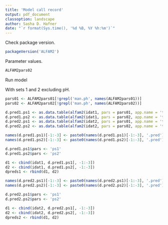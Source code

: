 ```yaml
---
title: 'Model call record'
output: pdf_document
classoption: landscape
author: Sasha D. Hafner
date: "`r format(Sys.time(), '%d %B, %Y %h:%m')`"
---
```


Check package version.

```r
packageVersion('ALFAM2')
```

Parameter values.

```r
ALFAM2pars02
```

Run model 

With sets 1 and 2 excluding pH.

```r
pars01 <- ALFAM2pars01[!grepl('man.ph', names(ALFAM2pars01))]
pars02 <- ALFAM2pars02[!grepl('man.ph', names(ALFAM2pars02))]
```

```r
d.pred1.ps1 <- as.data.table(alfam2(idat1, pars = pars01, app.name = 'tan.app', time.name = 'cta', group = 'pmid'))
d.pred1.ps2 <- as.data.table(alfam2(idat1, pars = pars02, app.name = 'tan.app', time.name = 'cta', group = 'pmid'))
d.pred2.ps1 <- as.data.table(alfam2(idat2, pars = pars01, app.name = 'tan.app', time.name = 'cta', group = 'pmid'))
d.pred2.ps2 <- as.data.table(alfam2(idat2, pars = pars02, app.name = 'tan.app', time.name = 'cta', group = 'pmid'))
```

```r
names(d.pred1.ps1)[-1:-3] <- paste0(names(d.pred1.ps1)[-1:-3], '.pred')
names(d.pred1.ps2)[-1:-3] <- paste0(names(d.pred1.ps2)[-1:-3], '.pred')

d.pred1.ps1$pars <- 'ps1'
d.pred1.ps2$pars <- 'ps2'

d1 <- cbind(idat1, d.pred1.ps1[, -1:-3])
d2 <- cbind(idat1, d.pred1.ps2[, -1:-3])
dpreds1 <- rbind(d1, d2)
```

```r
names(d.pred2.ps1)[-1:-3] <- paste0(names(d.pred2.ps1)[-1:-3], '.pred')
names(d.pred2.ps2)[-1:-3] <- paste0(names(d.pred2.ps2)[-1:-3], '.pred')

d.pred2.ps1$pars <- 'ps1'
d.pred2.ps2$pars <- 'ps2'

d1 <- cbind(idat2, d.pred2.ps1[, -1:-3])
d2 <- cbind(idat2, d.pred2.ps2[, -1:-3])
dpreds2 <- rbind(d1, d2)
```
